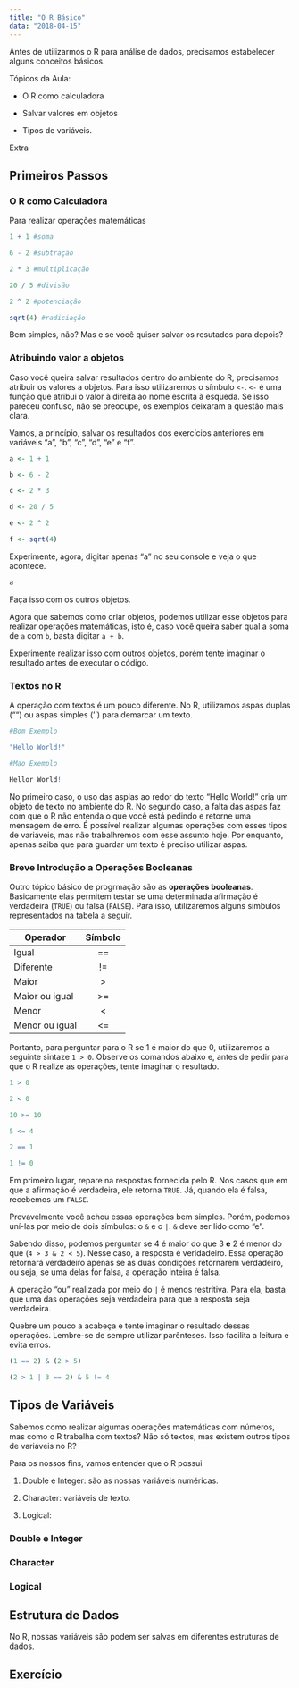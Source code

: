 ```yaml
---
title: "O R Básico"
data: "2018-04-15"
---
```


Antes de utilizarmos o R para análise de dados, precisamos estabelecer alguns conceitos básicos.

Tópicos da Aula:

- O R como calculadora

- Salvar valores em objetos

- Tipos de variáveis.

Extra


## Primeiros Passos

### O R como Calculadora

Para realizar operações matemáticas

```r
1 + 1 #soma

6 - 2 #subtração

2 * 3 #multiplicação

20 / 5 #divisão

2 ^ 2 #potenciação

sqrt(4) #radiciação
```

Bem simples, não? Mas e se você quiser salvar os resutados para depois?

### Atribuindo valor a objetos

Caso você queira salvar resultados dentro do ambiente do R, precisamos atribuir os valores a objetos. Para isso utilizaremos o símbulo `<-`. `<-` é uma função que atribui o valor à direita ao nome escrita à esqueda. Se isso pareceu confuso, não se preocupe, os exemplos deixaram a questão mais clara.

Vamos, a princípio, salvar os resultados dos exercícios anteriores em variáveis "a", "b", "c", "d", "e" e "f".

```r
a <- 1 + 1 

b <- 6 - 2 

c <- 2 * 3 

d <- 20 / 5 

e <- 2 ^ 2 

f <- sqrt(4) 
```

Experimente, agora, digitar apenas "a" no seu console e veja o que acontece.

```r
a
```

Faça isso com os outros objetos.

Agora que sabemos como criar objetos, podemos utilizar esse objetos para realizar operações matemáticas, isto é, caso você queira saber qual a soma de `a` com `b`, basta digitar `a + b`.

Experimente realizar isso com outros objetos, porém tente imaginar o resultado antes de executar o código.

### Textos no R

A operação com textos é um pouco diferente. No R, utilizamos aspas duplas ("") ou aspas simples ('') para demarcar um texto.

```r
#Bom Exemplo

"Hello World!"

#Mao Exemplo

Hellor World!
```

No primeiro caso, o uso das asplas ao redor do texto "Hello World!" cria um objeto de texto no ambiente do R. No segundo caso, a falta das aspas faz com que o R não entenda o que você está pedindo e retorne uma mensagem de erro. É possível realizar algumas operações com esses tipos de variáveis, mas não trabalhremos com esse assunto hoje. Por enquanto, apenas saiba que para guardar um texto é preciso utilizar aspas.

### Breve Introdução a Operações Booleanas

Outro tópico básico de progrmação são as __operações booleanas__. Basicamente elas permitem testar se uma determinada afirmação é verdadeira (`TRUE`) ou falsa (`FALSE`). Para isso, utilizaremos alguns símbulos representados na tabela a seguir.

| Operador       | Símbolo |
| -------------- |:-------:| 
| Igual          | ==      |
| Diferente      | !=      |
| Maior          | >       |
| Maior ou igual | >=      |
| Menor          | <       |
| Menor ou igual | <=      |

Portanto, para perguntar para o R se 1 é maior do que 0, utilizaremos a seguinte sintaze `1 > 0`. Observe os comandos abaixo e, antes de pedir para que o R realize as operações, tente imaginar o resultado.

```r
1 > 0

2 < 0

10 >= 10

5 <= 4

2 == 1

1 != 0
```

Em primeiro lugar, repare na respostas fornecida pelo R. Nos casos que em que a afirmação é verdadeira, ele retorna `TRUE`. Já, quando ela é falsa, recebemos um `FALSE`.

Provavelmente você achou essas operações bem simples. Porém, podemos uní-las por meio de dois símbulos: o `&` e o `|`. `&` deve ser lido como "e". 

Sabendo disso, podemos perguntar se 4 é maior do que 3 __e__ 2 é menor do que (`4 > 3 & 2 < 5`). Nesse caso, a resposta é veridadeiro. Essa operação retornará verdadeiro apenas se as duas condições retornarem verdadeiro, ou seja, se uma delas for falsa, a operação inteira é falsa.

A operação "ou" realizada por meio do `|` é menos restritiva. Para ela, basta que uma das operações seja verdadeira para que a resposta seja verdadeira.

Quebre um pouco a acabeça e tente imaginar o resultado dessas operações. Lembre-se de sempre utilizar parênteses. Isso facilita a leitura e evita erros.

```r
(1 == 2) & (2 > 5)

(2 > 1 | 3 == 2) & 5 != 4
```


## Tipos de Variáveis

Sabemos como realizar algumas operações matemáticas com números, mas como o R trabalha com textos? Não só textos, mas existem outros tipos de variáveis no R?

Para os nossos fins, vamos entender que o R possui 

1. Double e Integer: são as nossas variáveis numéricas.

2. Character: variáveis de texto.

3. Logical:

### Double e Integer

### Character

### Logical

## Estrutura de Dados

No R, nossas variáveis são podem ser salvas em diferentes estruturas de dados. 


## Exercício
